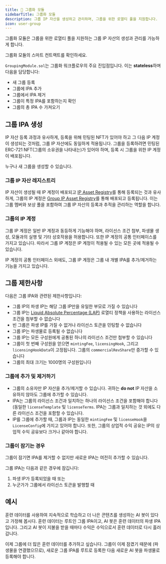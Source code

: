 ```yaml
---
title: 👥 그룹화 모듈
sidebarTitle: 그룹화 모듈
description: 그룹 IP 자산을 생성하고 관리하며, 그룹을 위한 로열티 풀을 지원합니다.
icon: user-group
---
```


그룹화 모듈은 그룹을 위한 로열티 풀을 지원하는 그룹 IP 자산의 생성과 관리를 가능하게 합니다.

<CardGroup cols={1}>
  <Card title="GroupingModule.sol" href="https://github.com/storyprotocol/protocol-core-v1/blob/main/contracts/modules/grouping/GroupingModule.sol" icon="scroll" color="#ccb092">
    그룹화 모듈의 스마트 컨트랙트를 확인하세요.
  </Card>
</CardGroup>

`GroupingModule.sol`는 그룹화 워크플로우의 주요 진입점입니다. 이는 **stateless**하며 다음을 담당합니다:

* 새 그룹 등록
* 그룹에 IPA 추가
* 그룹에서 IPA 제거
* 그룹이 특정 IPA를 포함하는지 확인
* 그룹의 총 IPA 수 가져오기

## 그룹 IPA 생성

IP 자산 등록 과정과 유사하게, 등록을 위해 민팅된 NFT가 있어야 하고 그 다음 IP 계정이 생성되는 것처럼, 그룹 IP 자산에도 동일하게 적용됩니다. 그룹을 등록하려면 민팅된 ERC-721 NFT(그룹의 소유권을 나타내는)가 있어야 하며, 등록 시 그룹을 위한 IP 계정이 배포됩니다.

누구나 새 그룹을 생성할 수 있습니다.

### 그룹 IP 자산 레지스트리

IP 자산이 생성될 때 IP 계정이 배포되고 [IP Asset Registry](/concepts/registry/ip-asset-registry)를 통해 등록되는 것과 유사하게, 그룹의 IP 계정은 [Group IP Asset Registry](/concepts/registry/group-ip-asset-registry)를 통해 배포되고 등록됩니다. 이는 그룹 멤버와 보상 풀을 포함하여 그룹 IP 자산의 등록과 추적을 관리하는 역할을 합니다.

### 그룹의 IP 계정

그룹 IP 계정은 일반 IP 계정과 동등하게 기능해야 하며, 라이선스 조건 첨부, 파생물 생성, 모듈과의 실행 및 기타 상호작용을 허용합니다. 또한 IP 계정의 공통 인터페이스를 가지고 있습니다. 따라서 그룹 IP 계정은 IP 계정이 적용될 수 있는 모든 곳에 적용될 수 있습니다.

IP 계정의 공통 인터페이스 외에도, 그룹 IP 계정은 그룹 내 개별 IPA를 추가/제거하는 기능을 가지고 있습니다.

## 그룹 제한사항

다음은 그룹 IPA와 관련된 제한사항입니다:

* 그룹 IP의 파생 IP는 해당 그룹 IP만을 유일한 부모로 가질 수 있습니다
* 그룹 IP는 [Liquid Absolute Percentage (LAP)](/concepts/royalty-module/liquid-absolute-percentage) 로열티 정책을 사용하는 라이선스 조건을 첨부할 수 없습니다
* 빈 그룹은 파생 IP를 가질 수 없거나 라이선스 토큰을 민팅할 수 없습니다
* 그룹 IP는 파생물로 등록될 수 없습니다
* 그룹 IP는 모든 구성원에게 공통된 하나의 라이선스 조건만 첨부할 수 있습니다
* 그룹이 첫 번째 구성원을 얻으면 `mintingFee`, `licensingHook`, 그리고 `licensingHookData`이 고정됩니다. 그룹의 `commercialRevShare`만 증가할 수 있습니다
* 그룹의 최대 크기는 1000명의 구성원입니다

### 그룹에 추가 및 제거하기

* 그룹의 소유자만 IP 자산을 추가/제거할 수 있습니다. 귀하는 **do not** IP 자산을 소유하지 않아도 그룹에 추가할 수 있습니다.
* IPA는 그룹의 라이선스 조건과 일치하는 하나의 라이선스 조건을 포함해야 합니다 (동일한 `licenseTemplate` 및 `licenseTerms`. IPA는 그룹과 일치하는 것 외에도 다른 라이선스 조건을 포함할 수 있습니다.
* IP를 그룹에 추가할 때, 그룹과 IP는 동일한 `mintingFee` 및 `licenseHook`을 `LicenseConfig`에 가지고 있어야 합니다. 또한, 그룹의 상업적 수익 공유는 IP의 상업적 수익 공유보다 크거나 같아야 합니다.

### 그룹이 잠기는 경우

그룹이 잠기면 IPA를 제거할 수 없지만 새로운 IPA는 여전히 추가할 수 있습니다.

그룹 IPA는 다음과 같은 경우에 잠깁니다:

1. 파생 IP가 등록되었을 때 또는
2. 누군가가 그룹에서 라이선스 토큰을 발행할 때

## 예시

훈련 데이터를 사용하여 지속적으로 학습하고 더 나은 콘텐츠를 생성하는 AI 봇이 있다고 가정해 봅시다. 훈련 데이터는 루트인 그룹 IPA이고, AI 봇은 훈련 데이터의 파생 IPA입니다. 그리고 AI 봇이 지불을 받을 때마다 수익은 수익으로서 훈련 데이터로 다시 흘러갑니다.

이제 그룹에 더 많은 훈련 데이터를 추가하고 싶습니다. 그룹이 이제 잠겼기 때문에 (파생물을 연결했으므로), 새로운 그룹 IPA를 루트로 등록한 다음 새로운 AI 봇을 파생물로 등록해야 합니다.
